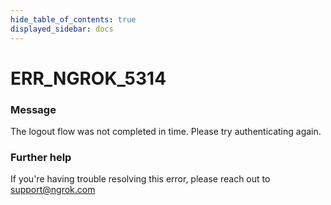 ```yaml
---
hide_table_of_contents: true
displayed_sidebar: docs
---
```



# ERR_NGROK_5314

### Message

The logout flow was not completed in time. Please try authenticating again.

<ErrorDetails error="err_ngrok_5314" />

### Further help

If you're having trouble resolving this error, please reach out to [support@ngrok.com](mailto:support@ngrok.com?subject=Help%20with%20ERR_NGROK_5314)

